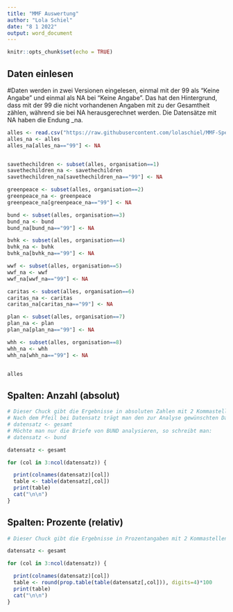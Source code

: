 ```yaml
---
title: "MMF Auswertung"
author: "Lola Schiel"
date: "8 1 2022"
output: word_document
---
```


```r
knitr::opts_chunk$set(echo = TRUE)
```

## Daten einlesen

#Daten werden in zwei Versionen eingelesen, einmal mit der 99 als "Keine Angabe" und einmal als NA bei "Keine Angabe". Das hat den Hintergrund, dass mit der 99 die nicht vorhandenen Angaben mit zu der Gesamtheit zählen, während sie bei NA herausgerechnet werden. Die Datensätze mit NA haben die Endung _na. 


```r
alles <- read.csv("https://raw.githubusercontent.com/lolaschiel/MMF-Spendenbereitschaft/main/data.csv", header=TRUE, sep=";")
alles_na <- alles
alles_na[alles_na=="99"] <- NA


savethechildren <- subset(alles, organisation==1)
savethechildren_na <- savethechildren
savethechildren_na[savethechildren_na=="99"] <- NA

greenpeace <- subset(alles, organisation==2)
greenpeace_na <- greenpeace
greenpeace_na[greenpeace_na=="99"] <- NA

bund <- subset(alles, organisation==3)
bund_na <- bund
bund_na[bund_na=="99"] <- NA

bvhk <- subset(alles, organisation==4)
bvhk_na <- bvhk
bvhk_na[bvhk_na=="99"] <- NA

wwf <- subset(alles, organisation==5)
wwf_na <- wwf
wwf_na[wwf_na=="99"] <- NA

caritas <- subset(alles, organisation==6)
caritas_na <- caritas
caritas_na[caritas_na=="99"] <- NA

plan <- subset(alles, organisation==7)
plan_na <- plan
plan_na[plan_na=="99"] <- NA

whh <- subset(alles, organisation==8)
whh_na <- whh
whh_na[whh_na=="99"] <- NA


alles
```

## Spalten: Anzahl (absolut)


```r
# Dieser Chuck gibt die Ergebnisse in absoluten Zahlen mit 2 Kommastellen wider.
# Nach dem Pfeil bei Datensatz trägt man den zur Analyse gewünschten Datensatz ein. Möchte man also die gesamte Stichprobe überprüfen, so schreibt man:
# datensatz <- gesamt
# Möchte man nur die Briefe von BUND analysieren, so schreibt man:
# datensatz <- bund

datensatz <- gesamt

for (col in 3:ncol(datensatz)) {

  print(colnames(datensatz)[col])
  table <- table(datensatz[,col])
  print(table)
  cat("\n\n")
}


```

## Spalten: Prozente (relativ)


```r
# Dieser Chuck gibt die Ergebnisse in Prozentangaben mit 2 Kommastellen wider.

datensatz <- gesamt

for (col in 3:ncol(datensatz)) {

  print(colnames(datensatz)[col])
  table <- round(prop.table(table(datensatz[,col])), digits=4)*100
  print(table)
  cat("\n\n")
}

```


